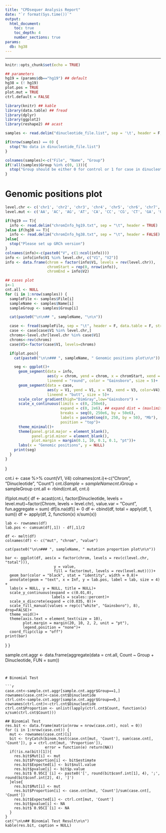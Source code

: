 ---
title: "CPDsequer Analysis Report"
date: "`r format(Sys.time())`"
output: 
  html_document:
    toc: true
    toc_depth: 4
    number_sections: true
params:
  db: hg38
---

<style type="text/css">
.main-container {
  max-width: 90%;
  margin-left: auto;
  margin-right: auto;
}
</style>
---

```{r setup, include=FALSE}
knitr::opts_chunk$set(echo = TRUE)
```


```{r init, include=FALSE}

## parameters
hg19 = (params$db=="hg19") ## default
hg38 = (! hg19)
plot.pos = TRUE
plot.mut = TRUE
ctrl.default = FALSE

library(knitr) ## kable
library(data.table) ## fread
library(dplyr)
library(ggplot2)
library(reshape2) ## acast

samples <- read.delim("dinucleotide_file.list", sep = '\t', header = F, stringsAsFactors = F)

if(nrow(samples) == 0) {
  stop("No data in dinucleotide_file.list")
}

colnames(samples)<-c("File", "Name", "Group")
if(!all(samples$Group %in% c(0, 1))){
  stop("Group should be either 0 for control or 1 for case in dinucleotide_file.list")
}

```


# Genomic positions plot

```{r genomic, echo=FALSE, results='asis'}

level.chr <- c('chr1', 'chr2', 'chr3', 'chr4', 'chr5', 'chr6', 'chr7', 'chr8', 'chr9', 'chr10', 'chr11', 'chr12', 'chr13', 'chr14', 'chr15', 'chr16', 'chr17', 'chr18', 'chr19', 'chr20', 'chr21', 'chr22', 'chrX', 'chrY')
level.mut <- c('AA', 'AC', 'AG', 'AT', 'CA', 'CC', 'CG', 'CT', 'GA', 'GC', 'GG', 'GT', 'TA', 'TC', 'TG', 'TT')

if(hg19 == T){
  info <- read.delim("chromInfo_hg19.txt", sep = "\t", header = TRUE)
}else if(hg38 == T){
  info <- read.delim("chromInfo_hg38.txt", sep = "\t", header = FALSE)
}else{
  stop("Please set up GRCh version")
}
colnames(info)<-c(paste0("V", c(1:ncol(info))))
info <- info[info$V1 %in% level.chr, c("V1", "V2")]
info <- data.frame(chrom = factor(info$V1, levels = rev(level.chr)),
                   chromStart = rep(0, nrow(info)),
                   chromEnd = info$V2)

## cases plot
i<-1
cnt.all <- NULL
for (i in 1:nrow(samples)) {
  sampleFile <- samples$File[i]
  sampleName <- samples$Name[i]
  sampleGroup <- samples$Group[i]

  cat(paste0("\n\n## ", sampleName, "\n\n"))

  case <- fread(sampleFile, sep = "\t", header = F, data.table = F, stringsAsFactors = F)
  case <- case[case$V1 %in% level.chr,]
  chroms<-level.chr[level.chr %in% case$V1]
  chroms<-rev(chroms)
  case$V1<-factor(case$V1, levels=chroms)

  if(plot.pos){
    cat(paste0("\n\n### ", sampleName, " Genomic positions plot\n\n"))

    seg <- ggplot()+
      geom_segment(data = info,
                   aes(y = chrom, yend = chrom, x = chromStart, xend = chromEnd),
                   lineend = "round", color = "Gainsboro", size = 5)+
      geom_segment(data = case,
                   aes(y = V1, yend = V1, x = V2, xend = V3, color=V4),
                   lineend = "butt", size = 5)+
      scale_color_gradient(high="DimGray",low="Gainsboro") +
      scale_x_continuous(limits = c(0, 250e6),
                         expand = c(0, 2e6), ## expand dist = (maxlimit-minlimit)*a + b
                         breaks = seq(0, 250e6, by = 50e6),
                         labels = paste0(seq(0, 250, by = 50), "Mb"),
                         position = "top")+
      theme_minimal()+
      theme(panel.grid.major = element_blank(),
            panel.grid.minor = element_blank(),
            plot.margin = margin(0.1, 10, 0.1, 0.1, "pt"))+
      labs(x = "Genomic positions", y = NULL)
    print(seg)
  }
}

```
  }

  cnt.i <- case %>% count(V1, V4)
  colnames(cnt.i)<-c("Chrom", "Dinucleotide", "Count")
  cnt.i$Sample = sampleName
  cnt.i$Group = sampleGroup
  cnt.all <- rbind(cnt.all, cnt.i)

  if(plot.mut){
    df <- acast(cnt.i, factor(Dinucleotide, levels = level.mut)~factor(Chrom, levels = level.chr), value.var = "Count", fun.aggregate = sum)
    df[is.na(df)] <- 0
    df <- cbind(df, total = apply(df, 1, sum))
    df <- apply(df, 2, function(x) x/sum(x))

    lab <- rownames(df)
    lab.pos <- cumsum(df[,1]) - df[,1]/2

    df <- melt(df)
    colnames(df) <- c("mut", "chrom", "value")

    cat(paste0("\n\n### ", sampleName, " mutation proportion plot\n\n"))

    bar <- ggplot(df, aes(x = factor(chrom, levels = rev(c(level.chr, "total"))),
                          y = value,
                          fill = factor(mut, levels = rev(level.mut))))+
      geom_bar(color = "black", stat = "identity", width = 0.8)+
      annotate(geom = "text", x = Inf, y = lab.pos, label = lab, size = 4) +
      labs(x = NULL, y = NULL, title = NULL)+
      scale_y_continuous(expand = c(0.01,0),
                         labels = scales::percent)+
      scale_x_discrete(expand = c(0.035, 0))+
      scale_fill_manual(values = rep(c("white", "Gainsboro"), 8), drop=FALSE)+
      theme_void()+
      theme(axis.text = element_text(size = 10),
            plot.margin = margin(20, 10, 2, 2, unit = "pt"),
            legend.position = "none")+
      coord_flip(clip = "off")
    print(bar)
  }
}

sample.cnt.aggr <- data.frame(aggregate(data = cnt.all, Count ~ Group + Dinucleotide, FUN = sum))


```


# Binomial Test

```{r binomial, echo=FALSE, results='asis'}

case.cnt<-sample.cnt.aggr[sample.cnt.aggr$Group==1,]
rownames(case.cnt)<-case.cnt$Dinucleotide
ctrl.cnt<-sample.cnt.aggr[sample.cnt.aggr$Group==0,]
rownames(ctrl.cnt)<-ctrl.cnt$Dinucleotide
ctrl.cnt$Proportion <- unlist(lapply(ctrl.cnt$Count, function(x) x/sum(ctrl.cnt$Count)))

## Binomial Test
res.bit <- data.frame(matrix(nrow = nrow(case.cnt), ncol = 0))
for (i in 1:nrow(case.cnt)) {
  mut <- rownames(case.cnt)[i]
  bit <- tryCatch(binom.test(case.cnt[mut, 'Count'], sum(case.cnt[, 'Count']), p = ctrl.cnt[mut, 'Proportion']),
                  error = function(e) return(NA))
  if(!is.na(bit)[1]){
    res.bit$Mut[i] <- mut
    res.bit$Proportion[i] <- bit$estimate
    res.bit$Expected[i] <- bit$null.value
    res.bit$pvalue[i] <- bit$p.value
    res.bit$`0.95CI`[i] <- paste0('[', round(bit$conf.int[1], 4), ';', round(bit$conf.int[2], 4), ']')
  }else{
    res.bit$Mut[i] <- mut
    res.bit$Proportion[i] <- case.cnt[mut, 'Count']/sum(case.cnt[, 'Count'])
    res.bit$Expected[i] <- ctrl.cnt[mut, 'Count']
    res.bit$pvalue[i] <- NA
    res.bit$`0.95CI`[i] <- NA
  }
}
cat("\n\n## Binomial Test Result\n\n")
kable(res.bit, caption = NULL)
```
